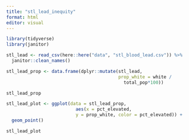 ```yaml
---
title: "stl_lead_inequity"
format: html
editor: visual
---
```


```r
library(tidyverse)
library(janitor)
```

```r
stl_lead <- read_csv(here::here("data", "stl_blood_lead.csv")) %>% 
  janitor::clean_names()
```

```r
stl_lead_prop <- data.frame(dplyr::mutate(stl_lead,
                                          prop_white = white / 
                                            total_pop*100))

stl_lead_prop
```

```r
stl_lead_plot <- ggplot(data = stl_lead_prop,
                          aes(x = pct_elevated,
                          y = prop_white, color = pct_elevated)) +
  geom_point()

stl_lead_plot

```
